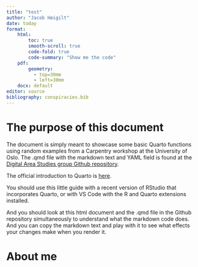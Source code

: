 ```yaml
---
title: "test"
author: "Jacob Høigilt"
date: today
format: 
    html:
        toc: true
        smooth-scroll: true
        code-fold: true
        code-summary: "Show me the code"
    pdf:
        geometry: 
          - top=30mm
          - left=30mm
    docx: default
editor: source
bibliography: conspiracies.bib
---
```

# The purpose of this document
The document is simply meant to showcase some basic Quarto functions using random examples from a Carpentry workshop at the University of Oslo. The .qmd file with the markdown text and YAML field is found at the [Digital Area Studies group Github repository](https://github.com/ikos-dighum/ikos-dighum.github.io/blob/main/contents/miniguide_quarto.qmd).

The official introduction to Quarto is [here](https://quarto.org/docs/get-started/).

You should use this little guide with a recent version of RStudio that incorporates Quarto, or with VS Code with the R and Quarto extensions installed. 

And you should look at this html document and the .qmd file in the Github repository simultaneously to understand what the markdown code does. And you can copy the markdown text and play with it to see what effects your changes make when you render it.

# About me

My name is Jacob Høigilt and I am professor of Arab studies at UiO. My website is here: <https://www.hf.uio.no/ikos/english/people/aca/middle-east-studies/temporary/jacobhoi/>.

# My background

1.  PhD, UiO (2005)
2.  Researcher, Fafo
3.  Researcher, PRIO

## Favourite foods

-   pizza
-   cod
-   baked potatoes

Code

```r
hist(mtcars$mpg)
```

## Cross-references and citation with bibtex

With this code `@fig-cars` you create a cross reference that shows up like this in the rendered document: @fig-cars. Clicking it takes you to the figure or table you refer to. Note: When you use figure 
labels together with your figures, such as  
```
#| label: fig-cars
#| fig-cap: figure from mtcars dataset
``` 

the figures are automatically numbered according to order of appearance in text.

```r
#| label: fig-cars
#| fig-cap: figure from mtcars dataset
hist(mtcars$mpg)
```

Here is a citation, to show how they work: [@Butter2020b]. I have used regular bibtex-pandoc standard here. If you write Quarto documents in RStudio, you can do this in a graphic interface and you only need \@, without \[\].)

# Example of integrating runnable code with the text

First, I call a histogram from the R dataset mtcars (the code is found in the source document I linked to at the start of this page).

```r
mtcars <- data.frame(mtcars)
```

Then I  call on a number from that data set in a sentence, like this:

The number of observations in the mtcars dataset is `nrow(mtcars)`. 

It looks like this in the rendered text:
The number of observations in the mtcars dataset is `r nrow(mtcars)`.

# References
